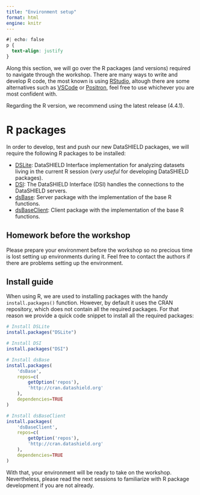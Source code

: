 ```yaml
---
title: "Environment setup"
format: html
engine: knitr
---
```


```css
#| echo: false
p {
  text-align: justify
}
```

Along this section, we will go over the R packages (and versions) required to navigate through the workshop. There are many ways to write and develop R code, the most known is using [RStudio](https://posit.co/download/rstudio-desktop/), altough there are some alternatives such as [VSCode](https://code.visualstudio.com/) or [Positron](https://github.com/posit-dev/positron), feel free to use whichever you are most confident with.

Regarding the R version, we recommend using the latest release (4.4.1).

# R packages

In order to develop, test and push our new DataSHIELD packages, we will require the following R packages to be installed:

+ [DSLite](https://cran.r-project.org/web/packages/DSLite/index.html): DataSHIELD Interface implementation for analyzing datasets living in the current R session (_very useful_ for developing DataSHIELD packages).
+ [DSI](https://cran.r-project.org/web/packages/DSI/index.html): The DataSHIELD Interface (DSI) handles the connections to the DataSHIELD servers.
+ [dsBase](https://www.datashield.org/help/community-packages/dsbase-package): Server package with the implementation of the base R functions.
+ [dsBaseClient](https://github.com/datashield/dsBaseClient): Client package with the implementation of the base R functions.

::: {.callout-tip}
## Homework before the workshop

Please prepare your environment before the workshop so no precious time is lost setting up environments during it. Feel free to contact the authors if there are problems setting up the environment.
:::

## Install guide

When using R, we are used to installing packages with the handy `install.packages()` function. However, by default it uses the CRAN repository, which does not contain all the required packages. For that reason we provide a quick code snippet to install all the required packages:

```r
# Install DSLite
install.packages("DSLite")

# Install DSI
install.packages("DSI")

# Install dsBase
install.packages(
    'dsBase',
    repos=c(
        getOption('repos'),
        'http://cran.datashield.org'
    ),
    dependencies=TRUE
)

# Install dsBaseClient
install.packages(
    'dsBaseClient',
    repos=c(
        getOption('repos'),
        'http://cran.datashield.org'
    ),
    dependencies=TRUE
)
```

With that, your environment will be ready to take on the workshop. Nevertheless, please read the next sessions to familiarize with R package development if you are not already.